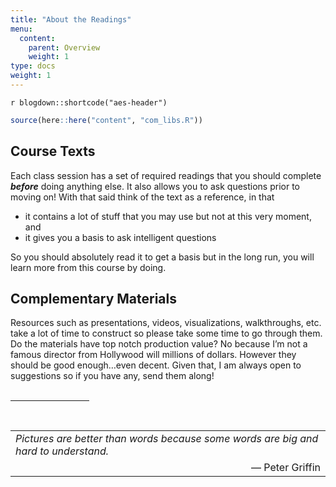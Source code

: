 ```yaml
---
title: "About the Readings"
menu:
  content:
    parent: Overview
    weight: 1
type: docs
weight: 1
---
```


`r blogdown::shortcode("aes-header")`

```r
source(here::here("content", "com_libs.R"))
```


## Course Texts
Each class session has a set of required readings that you should complete ***before*** doing anything else. It also allows you to ask questions prior to moving on! With that said think of the text as a reference, in that

- it contains a lot of stuff that you may use but not at this very moment, and
- it gives you a basis to ask intelligent questions

So you should absolutely read it to get a basis but in the long run, you will learn more from this course by doing.

## Complementary Materials 
Resources such as presentations, videos, visualizations, walkthroughs, etc. take a lot of time to construct so please take some time to go through them. Do the materials have top notch production value? No because I'm not a famous director from Hollywood will millions of dollars. However they should be good enough...even decent. Given that, I am always open to suggestions so if you have any, send them along!
<br>
<br>
<hr style="width:25%">
<br>
<table>
  <tr>
    <td><i>Pictures are better than words because some words are big and hard to understand.</i></td>
  </tr>
  <tr>
    <td align='right'>&#8212; Peter Griffin</td>
  </tr>
</table>

